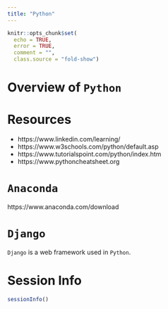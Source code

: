 ```yaml
---
title: "Python"
---
```


```r
knitr::opts_chunk$set(
  echo = TRUE,
  error = TRUE,
  comment = "",
  class.source = "fold-show")
```

# Overview of `Python`

# Resources

- https://www.linkedin.com/learning/
- https://www.w3schools.com/python/default.asp
- https://www.tutorialspoint.com/python/index.htm
- https://www.pythoncheatsheet.org

# `Anaconda`

https://www.anaconda.com/download

# `Django`

`Django` is a web framework used in `Python`.

# Session Info

```r
sessionInfo()
```
